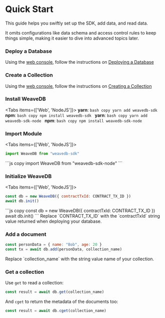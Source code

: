
# Quick Start

This guide helps you swiftly set up the SDK, add data, and read data.

It omits configurations like data schema and access control rules to keep things simple, making it easier to dive into advanced topics later.

<Steps>

### Deploy a Database

Using the [web console](https://console.weavedb.dev/), follow the instructions on [Deploying a Database](/web-console/deploy-database)

### Create a Collection

Using the [web console](https://console.weavedb.dev/), follow the instructions on [Creating a Collection](/web-console/create-collection)

### Install WeaveDB

<Tabs items={['Web', 'NodeJS']}>
  <Tab>
    **yarn**:
    ```bash copy
    yarn add weavedb-sdk
    ```
    **npm**:
    ```bash copy
    npm install weavedb-sdk
    ```
  </Tab>
  <Tab>
    **yarn**:
    ```bash copy
    yarn add weavedb-sdk-node
    ```
    **npm**:
    ```bash copy
    npm install weavedb-sdk-node
    ```
  </Tab>
</Tabs>

### Import Module

<Tabs items={['Web', 'NodeJS']}>
  <Tab>
  ```js copy
  import WeaveDB from "weavedb-sdk"
  ```
  </Tab>
  <Tab>
  ```js copy
  import WeaveDB from "weavedb-sdk-node"
  ```
  </Tab>
</Tabs>


### Initialize WeaveDB

<Tabs items={['Web', 'NodeJS']}>
  <Tab>
  ```js copy
  const db = new WeaveDB({ contractTxId: CONTRACT_TX_ID })
  await db.init()
  ```
  </Tab>
  <Tab>
  ```js copy
  const db = new WeaveDB({ contractTxId: CONTRACT_TX_ID })
  await db.init()
  ```
  </Tab>
</Tabs>

<Callout type="info" emoji="💡">
Replace `CONTRACT_TX_ID` with the `contractTxId` string value returned when deploying your database.
</Callout>

### Add a document

```js copy
const personData = { name: "Bob", age: 20 }
const tx = await db.add(personData, collection_name)
```

<Callout type="info" emoji="💡">
Replace `collection_name` with the string value name of your collection.
</Callout>

### Get a collection

Use `get` to read a collection:

```js copy
const result = await db.get(collection_name)
```

And `cget` to return the metadata of the documents too:

```js copy
const result = await db.cget(collection_name)
```

</Steps>